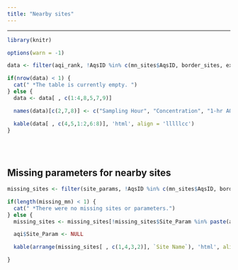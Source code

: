 ```yaml
---
title: "Nearby sites"
---
```


<style>
   body {margin-left: 0px;}
  .main-container {max-width: 1350px;}
  tr:nth-child(even){background-color: #e9e9e9;}
  tr:nth-child(odd){background-color: #FFF;}
</style>

<hr> 

```r
library(knitr)

options(warn = -1)

data <- filter(aqi_rank, !AqsID %in% c(mn_sites$AqsID, border_sites, extra_sites))

if(nrow(data) < 1) {
  cat(" *The table is currently empty. ")
} else {
  data <- data[ , c(1:4,8,5,7,9)]

  names(data)[c(2,7,8)] <- c("Sampling Hour", "Concentration", "1-hr AQI")

  kable(data[ , c(4,5,1:2,6:8)], 'html', align = 'lllllcc')
}
 
```
<br>

<div class = "gray">
## Missing parameters for nearby sites
```r

missing_sites <- filter(site_params, !AqsID %in% c(mn_sites$AqsID, border_sites))

if(length(missing_mn) < 1) {
  cat(" *There were no missing sites or parameters.")
} else {
  missing_sites <- missing_sites[!missing_sites$Site_Param %in% paste(aqi$AqsID, aqi$Parameter, sep="_"), ]

  aqi$Site_Param <- NULL

  kable(arrange(missing_sites[ , c(1,4,3,2)], `Site Name`), 'html', align = 'llll')

}
```
</div>


